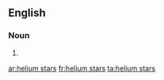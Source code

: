 ==English==

===Noun===
{{head|en|noun plural form}}

# {{plural of|helium star|lang=en}}

[[ar:helium stars]]
[[fr:helium stars]]
[[ta:helium stars]]